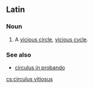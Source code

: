 ==Latin==

===Noun===
{{infl|la|noun|head=[[circulus]] [[vitiosus]]}}

# A [[vicious circle]], [[vicious cycle]].

===See also===
* [[circulus in probando]]

[[cs:circulus vitiosus]]